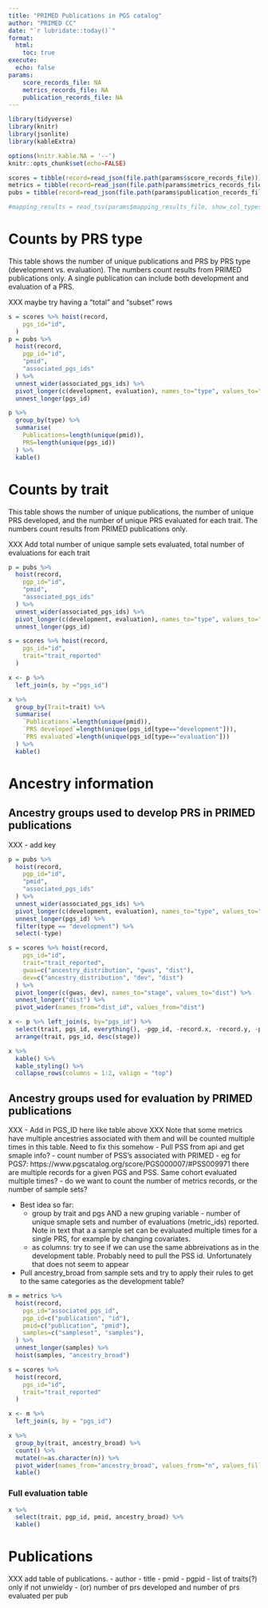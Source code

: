 ```yaml
---
title: "PRIMED Publications in PGS catalog"
author: "PRIMED CC"
date: "`r lubridate::today()`"
format:
  html:
    toc: true
execute:
  echo: false
params:
    score_records_file: NA
    metrics_records_file: NA
    publication_records_file: NA
---
```


```r
library(tidyverse)
library(knitr)
library(jsonlite)
library(kableExtra)

options(knitr.kable.NA = '--')
knitr::opts_chunk$set(echo=FALSE)
```

```r
scores = tibble(record=read_json(file.path(params$score_records_file)))
metrics = tibble(record=read_json(file.path(params$metrics_records_file)))
pubs = tibble(record=read_json(file.path(params$publication_records_file)))

#mapping_results = read_tsv(params$mapping_results_file, show_col_types=FALSE)
```



# Counts by PRS type

This table shows the number of unique publications and PRS by PRS type (development vs. evaluation). The numbers count results from PRIMED publications only. A single publication can include both development and evaluation of a PRS.

XXX maybe try having a "total" and "subset" rows

```r
s = scores %>% hoist(record,
    pgs_id="id",
  )
p = pubs %>%
  hoist(record,
    pgp_id="id",
    "pmid",
    "associated_pgs_ids"
  ) %>%
  unnest_wider(associated_pgs_ids) %>%
  pivot_longer(c(development, evaluation), names_to="type", values_to="pgs_id") %>%
  unnest_longer(pgs_id)

p %>%
  group_by(type) %>%
  summarise(
    Publications=length(unique(pmid)),
    PRS=length(unique(pgs_id))
  ) %>%
  kable()
```

# Counts by trait

This table shows the number of unique publications, the number of unique PRS developed, and the number of unique PRS evaluated for each trait. The numbers count results from PRIMED publications only.

XXX Add total number of unique sample sets evaluated, total number of evaluations for each trait

```r
p = pubs %>%
  hoist(record,
    pgp_id="id",
    "pmid",
    "associated_pgs_ids"
  ) %>%
  unnest_wider(associated_pgs_ids) %>%
  pivot_longer(c(development, evaluation), names_to="type", values_to="pgs_id") %>%
  unnest_longer(pgs_id)

s = scores %>% hoist(record,
    pgs_id="id",
    trait="trait_reported"
  )

x <- p %>%
  left_join(s, by ="pgs_id")

x %>%
  group_by(Trait=trait) %>%
  summarise(
    `Publications`=length(unique(pmid)),
    `PRS developed`=length(unique(pgs_id[type=="development"])),
    `PRS evaluated`=length(unique(pgs_id[type=="evaluation"]))
  ) %>%
  kable()
```


# Ancestry information

## Ancestry groups used to develop PRS in PRIMED publications

XXX - add key

```r
p = pubs %>%
  hoist(record,
    pgp_id="id",
    "pmid",
    "associated_pgs_ids"
  ) %>%
  unnest_wider(associated_pgs_ids) %>%
  pivot_longer(c(development, evaluation), names_to="type", values_to="pgs_id") %>%
  unnest_longer(pgs_id) %>%
  filter(type == "development") %>%
  select(-type)

s = scores %>% hoist(record,
    pgs_id="id",
    trait="trait_reported",
    gwas=c("ancestry_distribution", "gwas", "dist"),
    dev=c("ancestry_distribution", "dev", "dist")
  ) %>%
  pivot_longer(c(gwas, dev), names_to="stage", values_to="dist") %>%
  unnest_longer("dist") %>%
  pivot_wider(names_from="dist_id", values_from="dist")

x <- p %>% left_join(s, by="pgs_id") %>%
  select(trait, pgs_id, everything(), -pgp_id, -record.x, -record.y, -pmid) %>%
  arrange(trait, pgs_id, desc(stage))

x %>%
  kable() %>%
  kable_styling() %>%
  collapse_rows(columns = 1:2, valign = "top")
```

## Ancestry groups used for evaluation by PRIMED publications

XXX - Add in PGS_ID here like table above
XXX Note that some metrics have multiple ancestries associated with them and will be counted multiple times in this table. Need to fix this somehow
- Pull PSS from api and get smaple info?
- count number of PSS's associated with PRIMED
    - eg for PGS7: https://www.pgscatalog.org/score/PGS000007/#PSS009971 there are multiple records for a given PGS and PSS. Same cohort evaluated multiple times?
- do we want to count the number of metrics records, or the number of sample sets?

- Best idea so far:
  - group by trait and pgs AND a new gruping variable - number of  unique smaple sets and number of evaluations (metric_ids) reported. Note in text that a a sample set can be evaluated multiple times for a single PRS, for example by changing covariates.
  - as columns: try to see if we can use the same abbreivations as in the development table. Probably need to pull the PSS id. Unfortunately that does not seem to appear

- Pull ancestry_broad from sample sets and try to apply their rules to get to the same categories as the development table?

```r
m = metrics %>%
  hoist(record,
    pgs_id="associated_pgs_id",
    pgp_id=c("publication", "id"),
    pmid=c("publication", "pmid"),
    samples=c("sampleset", "samples"),
  ) %>%
  unnest_longer(samples) %>%
  hoist(samples, "ancestry_broad")

s = scores %>%
  hoist(record,
    pgs_id="id",
    trait="trait_reported"
  )

x <- m %>%
  left_join(s, by = "pgs_id")

x %>%
  group_by(trait, ancestry_broad) %>%
  count() %>%
  mutate(n=as.character(n)) %>%
  pivot_wider(names_from="ancestry_broad", values_from="n", values_fill="--") %>%
  kable()
```

### Full evaluation table

```r
x %>%
  select(trait, pgp_id, pmid, ancestry_broad) %>%
  kable()
```

# Publications

XXX add table of publications.
- author
- title
- pmid
- pgpid
- list of traits(?) only if not unwieldy
- (or) number of prs developed and number of prs evaluated per pub
